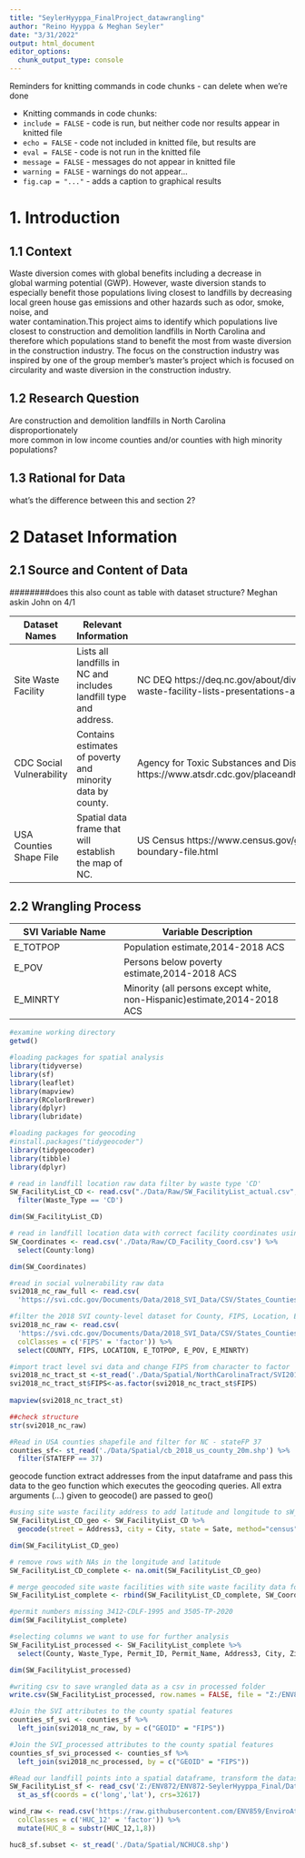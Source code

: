 ```yaml
---
title: "SeylerHyyppa_FinalProject_datawrangling"
author: "Reino Hyyppa & Meghan Seyler"
date: "3/31/2022"
output: html_document
editor_options: 
  chunk_output_type: console
---
```

Reminders for knitting commands in code chunks - can delete when we're done

* Knitting commands in code chunks:
 - `include = FALSE` - code is run, but neither code nor results appear in knitted file
 - `echo = FALSE`    - code not included in knitted file, but results are
 - `eval = FALSE`    - code is not run in the knitted file
 - `message = FALSE` - messages do not appear in knitted file
 - `warning = FALSE` - warnings do not appear...
 - `fig.cap = "..."` - adds a caption to graphical results

# 1. Introduction 

## 1.1 Context 

Waste diversion comes with global benefits including a decrease in  
global warming potential (GWP). However, waste diversion stands to especially 
benefit those populations living closest to landfills by decreasing local 
green house gas emissions and other hazards such as odor, smoke, noise, and  
water contamination.This project aims to identify which populations live closest
to construction and demolition landfills in North Carolina and therefore which 
populations stand to benefit the most from waste diversion in the construction 
industry. The focus on the construction industry was inspired by one of the 
group member's master's project which is focused on circularity and waste 
diversion in the construction industry. 


## 1.2 Research Question
Are construction and demolition landfills in North Carolina disproportionately  
more common in low income counties and/or counties with high minority  
populations?

## 1.3 Rational for Data 

####### what's the difference between this and section 2?

# 2 Dataset Information 

## 2.1 Source and Content of Data

########does this also count as table with dataset structure? Meghan askin John on 4/1

Dataset Names | Relevant Information | Source |
------------- | ---------------------| -----
Site Waste Facility  | Lists all landfills in NC and includes landfill type and address. | NC DEQ   https://deq.nc.gov/about/divisions/waste-management/solid-waste-section/solid-waste-facility-lists-presentations-and-annual-reports/solid-waste-facility-lists
CDC Social Vulnerability | Contains estimates of poverty and minority data by county. | Agency for Toxic Substances and Disease Registry https://www.atsdr.cdc.gov/placeandhealth/svi/documentation/SVI_documentation_2018.html
USA Counties Shape File | Spatial data frame that will establish the map of NC. | US Census   https://www.census.gov/geographies/mapping-files/time-series/geo/carto-boundary-file.html

## 2.2 Wrangling Process
SVI Variable Name | Variable Description |
-------------     | ---------------------| 
E_TOTPOP          | Population estimate,2014-2018 ACS
E_POV             | Persons below poverty estimate,2014-2018 ACS      
E_MINRTY          | Minority (all persons except white, non-Hispanic)estimate,2014-2018 ACS

```r
#examine working directory
getwd()

#loading packages for spatial analysis 
library(tidyverse)
library(sf)
library(leaflet)
library(mapview)
library(RColorBrewer)
library(dplyr)
library(lubridate)

#loading packages for geocoding
#install.packages("tidygeocoder")
library(tidygeocoder)
library(tibble)
library(dplyr)

```


```r
# read in landfill location raw data filter by waste type 'CD'
SW_FacilityList_CD <- read.csv("./Data/Raw/SW_FacilityList_actual.csv", stringsAsFactors = TRUE) %>%
  filter(Waste_Type == 'CD')

dim(SW_FacilityList_CD)

# read in landfill location data with correct facility coordinates using google maps
SW_Coordinates <- read.csv('./Data/Raw/CD_Facility_Coord.csv') %>%
  select(County:long)

dim(SW_Coordinates)

#read in social vulnerability raw data 
svi2018_nc_raw_full <- read.csv(
  'https://svi.cdc.gov/Documents/Data/2018_SVI_Data/CSV/States_Counties/NorthCarolina_COUNTY.csv')

#filter the 2018 SVI county-level dataset for County, FIPS, Location, E_TOTPOP, E_POV, and E_MINRTY
svi2018_nc_raw <- read.csv(
  'https://svi.cdc.gov/Documents/Data/2018_SVI_Data/CSV/States_Counties/NorthCarolina_COUNTY.csv',
  colClasses = c('FIPS' = 'factor')) %>% 
  select(COUNTY, FIPS, LOCATION, E_TOTPOP, E_POV, E_MINRTY)

#import tract level svi data and change FIPS from character to factor 
svi2018_nc_tract_st <-st_read('./Data/Spatial/NorthCarolinaTract/SVI2018_NORTHCAROLINA_tract.shp')
svi2018_nc_tract_st$FIPS<-as.factor(svi2018_nc_tract_st$FIPS)
  
mapview(svi2018_nc_tract_st)

##check structure
str(svi2018_nc_raw)

#Read in USA counties shapefile and filter for NC - stateFP 37
counties_sf<- st_read('./Data/Spatial/cb_2018_us_county_20m.shp') %>% 
  filter(STATEFP == 37) 

```

geocode function extract addresses from the input dataframe and pass this data to the geo function which executes the geocoding queries. All extra arguments (...) given to geocode() are passed to geo() 
```r
#using site waste facility address to add latitude and longitude to sW_Facility_List_CD datafra
SW_FacilityList_CD_geo <- SW_FacilityList_CD %>%
  geocode(street = Address3, city = City, state = Sate, method="census")

dim(SW_FacilityList_CD_geo)

# remove rows with NAs in the longitude and latitude
SW_FacilityList_CD_complete <- na.omit(SW_FacilityList_CD_geo)

# merge geocoded site waste facilities with site waste facility data found using google maps
SW_FacilityList_complete <- rbind(SW_FacilityList_CD_complete, SW_Coordinates)

#permit numbers missing 3412-CDLF-1995 and 3505-TP-2020
dim(SW_FacilityList_complete)

#selecting columns we want to use for further analysis
SW_FacilityList_processed <- SW_FacilityList_complete %>% 
  select(County, Waste_Type, Permit_ID, Permit_Name, Address3, City, Zip, lat, long)

dim(SW_FacilityList_processed)

#writing csv to save wrangled data as a csv in processed folder 
write.csv(SW_FacilityList_processed, row.names = FALSE, file = "Z:/ENV872/ENV872-SeylerHyyppa_Final/Data/Processed/SW_FacilityList_processed.csv")

```


```r
#Join the SVI attributes to the county spatial features
counties_sf_svi <- counties_sf %>% 
  left_join(svi2018_nc_raw, by = c("GEOID" = "FIPS"))

#Join the SVI_processed attributes to the county spatial features
counties_sf_svi_processed <- counties_sf %>% 
  left_join(svi2018_nc_processed, by = c("GEOID" = "FIPS"))

#Read our landfill points into a spatial dataframe, transform the datasets to use UTM 17 N, WGS84
SW_FacilityList_sf <- read_csv('Z:/ENV872/ENV872-SeylerHyyppa_Final/Data/Processed/SW_FacilityList_processed.csv') %>% 
  st_as_sf(coords = c('long','lat'), crs=32617)

```

```r
wind_raw <- read.csv('https://raw.githubusercontent.com/ENV859/EnviroAtlasData/main/Wind_Energy.csv',
  colClasses = c('HUC_12' = 'factor')) %>%  
  mutate(HUC_8 = substr(HUC_12,1,8))

huc8_sf.subset <- st_read('./Data/Spatial/NCHUC8.shp')

```





